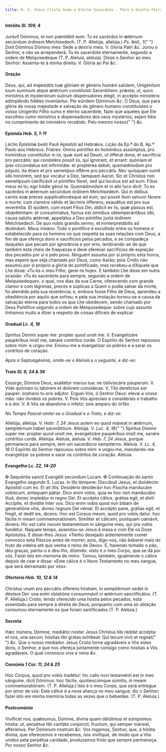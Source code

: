 ```yaml
---
title: N. S. Jesus Cristo Sumo e Eterno Sacerdote - Para a Quinta-feira
---
```


<h4 class="text-center">
  Intróito <em>Sl. 109, 4</em>
</h4>
<div class="grid grid-cols-2 gap-5">
  <span class="text-justify">
    Jurávit Dóminus, et non pœnitébit eum: Tu es sacérdos in ætérnum secúndum
    órdinem Melchísedech. (T. P. Allelúja, allelúja.) <em>Ps. ibid., 1</em>{" "}
    Dixit Dóminus Dómino meo: Sede a dextris meis. V. Gloria Patri <em>&c.</em>
  </span>
  <span class="text-justify">
    Jurou o Senhor, e não se arrependerá: Tu és sacerdote eternamente, segundo a
    ordem de Melquisedeque (T. P. Aleluia, aleluia). Disse o Senhor ao meu
    Senhor: Assenta-te à minha direita. V. Glória ao Pai <em>&c.</em>
  </span>
</div>


#### Oração
<div class="grid grid-cols-2 gap-5">
  <span class="text-justify">
    Deus, qui, ad majestátis tuæ glóriam et géneris humáni salútem, Unigénitum
    tuum summum atque ætérnum constituísti Sacerdótem: præsta; ut, quos
    minístros et mysteriórum suórum dispensatóres elégit, in accépto ministério
    adimpléndo fidéles inveniántur. Per eúndem Dóminum <em>&c.</em>
  </span>
  <span class="text-justify">
    Ó Deus, que para glória da vossa majestade e salvação do género humano
    constituístes o vosso Unigénito Filho sumo e eterno sacerdote, fazei que
    aqueles que Ele escolheu como ministros e dispensadores dos seus mystérios,
    sejam fiéis no cumprimento do ministério recebido. Pelo mesmo nosso{" "}
    <em>&c.</em>
  </span>
</div>

<h4 class="text-center">
  Epístola <em>Heb. 5, 1-11</em>
</h4>
<div class="grid grid-cols-2 gap-5">
  <span class="text-justify">
    Léctio Epístolæ beáti Pauli Apóstoli ad Hebrǽos.
  </span>
  <span class="text-justify">Lição da Ep.ª do B, Ap.º Paulo aos Hebreus.</span>
  <span class="text-justify">
    Fratres: Omnis póntifex ex homínibus assúmptus, pro homínibus constitúitur
    in iis, quæ sunt ad Deum, ut ófferat dona, et sacrifícia pro peccátis: qui
    condolére possit iis, qui ígnorant, et errant: quóniam et ipse circúmdatus
    est infirmitáte: et proptérea debet, quemádmodum pro pópulo, ita étiam et
    pro semetípso offérre pro peccátis. Nec quisquam sumit sibi honórem, sed qui
    vocátur a Deo, tamquam Aaron. Sic et Christus non semetípsum clarificávit ut
    póntifex fíeret, sed qui locútus est ad eum: Fílius meus es tu; ego hódie
    génui te. Quemádmodum et in alio loco dicit: Tu es sacérdos in ætérnum
    secúndum órdinem Melchísedech. Qui in diébus carnis suæ preces
    supplicationésque ad eum, qui possit illum salvum fácere a morte, cum
    clamóre válido et lácrimis ófferens, exaudítus est pro sua reveréntia. Et
    quidem, cum esset Fílius Dei, dídicit ex iis, quæ passus est, obœdiéntiam:
    et consummátus, factus est ómnibus obtemperántibus sibi, causa salútis
    ætérnæ, appelátus a Deo póntifex juxta órdinem Melchísedech. De quo nobis
    grandis sermo, et ininterpretábilis ad dicéndum.
  </span>
  <span class="text-justify">
    Meus irmãos: Todo o pontífice é escolhido entre os homens e estabelecido
    para os homens no que respeita às suas relações com Deus, a fim de que
    ofereça dons e sacrifícios pelos pecados, e se compadeça daqueles que pecam
    por ignorância e por erro, lembrando-se de que também está cheio de
    fraquezas e deve oferecer sacrifícios de expiação dos pecados por si e pelo
    povo. Ninguém assuma por si próprio esta honra, mas espere que seja chamado
    por Deus, como Aarão; pois Cristo não assumiu por si próprio a glória do
    pontificado, mas recebeu-a d’Aquele que Lhe disse: «Tu és o meu Filho;
    gerei-te hoje». E também Lhe disse em outra ocasião: «Tu és sacerdote para
    sempre, segundo a ordem de Melquisedeque», o qual, nos dias da sua Carne,
    oferecendo com grande clamor e com lágrimas, preces e súplicas a Quem o
    podia salvar da morte, foi atendido pela sua reverência; e, embora fosse
    Filho de Deus, aprendeu a obediência por aquilo que sofreu; e pela sua
    imolação tornou-se a causa da salvação eterna para todos os que Lhe
    obedecem, sendo chamado por Deus Pontífice segundo a ordem de Melquisedeque:
    sobre cujo assunto tínhamos muito a dizer a respeito de coisas difíceis de
    explicar.
  </span>
</div>

<h4 class="text-center">
  Gradual <em>Lc. 4, 18</em>
</h4>
<div class="grid grid-cols-2 gap-5">
  <span class="text-justify">
    Spíritus Dómini super me: propter quod unxit me. V. Evangelizáre paupéribus
    misit me, sanáre contrítos corde.
  </span>
  <span class="text-justify">
    O Espírito do Senhor repousou sobre mim: e ungiu-me. Enviou-me a evangelizar
    os pobres e a sarar os contritos de coração.
  </span>
</div>

<em>Após a Septuagésima, omite-se o Aleluia e o seguinte, e diz-se:</em>

<h4 class="text-center">
  Trato <em>Sl. 9, 34 & 36</em>
</h4>
<div class="grid grid-cols-2 gap-5">
  <span class="text-justify">
    Exsúrge, Dómine Deus, exaltétur manus tua: ne obliviscáris páuperum. V. Vide
    quóniam tu labórem et dolórem consíderas: V. Tibi derelíctus est pauper:
    órphano tu eris adjútor.
  </span>
  <span class="text-justify">
    Erguei-Vos, ó Senhor Deus: elevai a vossa mão: não olvideis os pobres. V.
    Pois Vós apreciais e considerais o trabalho e a dor. V. A Vós se abandona o
    infeliz: sois amparo do órfão.
  </span>
</div>

<em>No Tempo Pascal omite-se o Gradual e o Trato, e diz-se:</em>

<div class="grid grid-cols-2 gap-5">
  <span class="text-justify">
    Allelúja, allelúja. V. <em>Hebr. 7, 24</em> Jesus autem eo quod máneat in
    ætérnum, sempitérnum habet sacerdótium. Allelúja. V. <em>Luc. 4, 18</em>{" "}
    Spíritus Dómini super me: propter quod unxit me, evangelizáre paupéribus
    misit me, sanáre contrítos corde. Allelúja.
  </span>
  <span class="text-justify">
    Aleluia, aleluia. V. <em>Heb. 7, 24</em> Jesus, porque permanece para
    sempre, tem um sacerdócio sempiterno. Aleluia. V. <em>Lc. 4, 18</em> O
    Espírito do Senhor repousou sobre mim: e ungiu-me, mandando-me evangelizar
    os pobres e sarar os contritos de coração. Aleluia.
  </span>
</div>

<h4 class="text-center">
  Evangelho <em>Lc. 22, 14-20</em>
</h4>
<div class="grid grid-cols-2 gap-5">
  <span class="text-justify">
    <span class="text-red-500">&#10016;</span> Sequéntia sancti Evangélii
    secúndum Lucam.
  </span>
  <span class="text-justify">
    <span class="text-red-500">&#10016;</span> Continuação do santo Evangelho
    segundo S. Lucas.
  </span>
  <span class="text-justify">
    In illo témpore: Discúbuit Jesus, et duódecim Apóstoli cum eo. Et ait illis:
    Desidério desiderávi hoc Pascha manducáre vobíscum, antequam pátiar. Dico
    enim vobis, quia ex hoc non manducábo illud, donec impleátur in regno Dei.
    Et accépto cálice, grátias egit, et dixit: Accípite, et divídite inter vos.
    Dico enim vobis quod non bibam de generatióne vitis, donec regnum Dei
    véniat. Et accépto pane, grátias egit, et fregit, et dedit eis, dicens: Hoc
    est Corpus meum, quod pro vobis datur: hoc fácite in meam commemoratiónem.
    Simíliter et cálicem, postquam cœnávit, dicens: Hic est calix novum
    testaméntum in sánguine meo, qui pro vobis fundétur.
  </span>
  <span class="text-justify">
    Naquele tempo, assentou-se Jesus à mesa e com Ele os Doze Apóstolos. E
    disse-lhes Jesus: «Tenho desejado ardentemente comer convosco esta Páscoa
    antes de morrer; pois, digo-vos, não beberei mais do fruto da videira até
    que venha o reino de Deus». E, havendo tomado o pão, deu graças, partiu-o e
    deu-lho, dizendo: «Isto é o meu Corpo, que se dá por vós. Fazei isto em
    memória de mim». Tomou, também, igualmente o cálice depois de cear e disse:
    «Este cálice é o Novo Testamento no meu sangue, que será derramado por vós».
  </span>
</div>

<h4 class="text-center">
  Ofertório <em>Heb. 10, 12 & 14</em>
</h4>
<div class="grid grid-cols-2 gap-5">
  <span class="text-justify">
    Christus unam pro peccátis ófferens hóstiam, in sempitérnum sedet in déxtera
    Dei: una enim oblatióne consummávit in ætérnum sanctificátos. (T. P.
    Allelúja.)
  </span>
  <span class="text-justify">
    Cristo, tendo oferecido uma hóstia pelos pecados, está assentado para sempre
    à direita de Deus; porquanto com uma só oblação consumou eternamente os que
    foram santificados (T. P. Aleluia.)
  </span>
</div>


#### Secreta
<div class="grid grid-cols-2 gap-5">
  <span class="text-justify">
    Hæc múnera, Dómine, mediátor noster Jesus Christus tibi reddat accépta: et
    nos, una secum, hóstias tibi gratas exhíbeat: Qui tecum vivit et regnat{" "}
    <em>&c.</em>
  </span>
  <span class="text-justify">
    Que o nosso mediador Jesus Cristo torne agradáveis a Vós estes dons, ó
    Senhor, e que nos ofereça juntamente consigo como hóstias a Vós agradáveis.
    O qual convosco vive e reina <em>&c.</em>
  </span>
</div>

<h4 class="text-center">
  Comúnio <em>1 Cor. 11, 24 & 25</em>
</h4>
<div class="grid grid-cols-2 gap-5">
  <span class="text-justify">
    Hoc Corpus, quod pro vobis tradétur: hic calix novi testaménti est in meo
    sánguine, dicit Dóminus: hoc fácite, quotiescúmque súmitis, in meam
    commemoratiónem. (T. P. Allelúja.)
  </span>
  <span class="text-justify">
    Isto é o meu Corpo, que será entregue por amor de vós: Este cálice é a nova
    aliança no meu sangue, diz o Senhor; fazei isto em minha memória todas as
    vezes que o beberdes. (T. P. Aleluia.)
  </span>
</div>


#### Postcomúnio
<div class="grid grid-cols-2 gap-5">
  <span class="text-justify">
    Vivíficet nos, quǽsumus, Dómine, divína quam obtúlimus et súmpsimus hóstia:
    ut, perpétua tibi caritáte conjúncti, fructum, qui semper máneat, afferámus.
    Per Dóminum nostrum <em>&c.</em>
  </span>
  <span class="text-justify">
    Vos rogamos, Senhor, que, a hóstia divina, que oferecemos e recebemos, nos
    vivifique, de modo que a Vós unidos pela perpétua caridade, produzamos fruto
    que sempre permaneça. Por nosso Senhor <em>&c.</em>
  </span>
</div>
